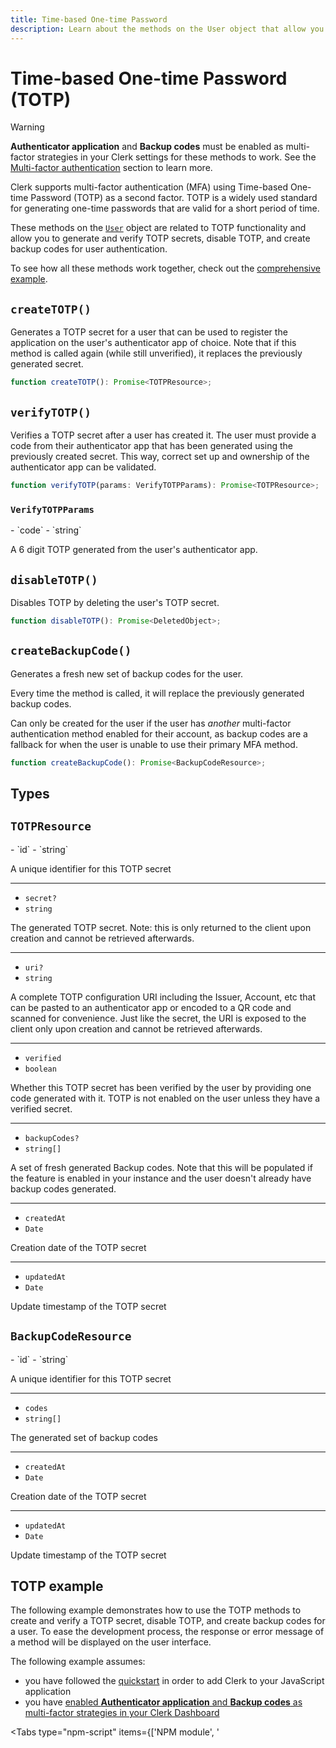 ```yaml
---
title: Time-based One-time Password
description: Learn about the methods on the User object that allow you to generate and verify TOTP secrets, disable TOTP, and manage backup codes for user authentication.
---
```


# Time-based One-time Password (TOTP)

> [!WARNING]
> **Authenticator application** and **Backup codes** must be enabled as multi-factor strategies in your Clerk settings for these methods to work. See the [Multi-factor authentication](/docs/authentication/configuration/sign-up-sign-in-options#set-up-multi-factor-authentication) section to learn more.

Clerk supports multi-factor authentication (MFA) using Time-based One-time Password (TOTP) as a second factor. TOTP is a widely used standard for generating one-time passwords that are valid for a short period of time.

These methods on the [`User`](/docs/references/javascript/user/user) object are related to TOTP functionality and allow you to generate and verify TOTP secrets, disable TOTP, and create backup codes for user authentication.

To see how all these methods work together, check out the [comprehensive example](#totp-example).

## `createTOTP()`

Generates a TOTP secret for a user that can be used to register the application on the user's authenticator app of choice. Note that if this method is called again (while still unverified), it replaces the previously generated secret.

```typescript {{ prettier: false }}
function createTOTP(): Promise<TOTPResource>;
```

## `verifyTOTP()`

Verifies a TOTP secret after a user has created it. The user must provide a code from their authenticator app that has been generated using the previously created secret. This way, correct set up and ownership of the authenticator app can be validated.

```typescript {{ prettier: false }}
function verifyTOTP(params: VerifyTOTPParams): Promise<TOTPResource>;
```

### `VerifyTOTPParams`

<Properties>
  - `code`
  - `string`

  A 6 digit TOTP generated from the user's authenticator app.
</Properties>

## `disableTOTP()`

Disables TOTP by deleting the user's TOTP secret.

```typescript {{ prettier: false }}
function disableTOTP(): Promise<DeletedObject>;
```

## `createBackupCode()`

Generates a fresh new set of backup codes for the user.

Every time the method is called, it will replace the previously generated backup codes.

Can only be created for the user if the user has _another_ multi-factor authentication method enabled for their account, as backup codes are a fallback for when the user is unable to use their primary MFA method.

```typescript {{ prettier: false }}
function createBackupCode(): Promise<BackupCodeResource>;
```

## Types

## `TOTPResource`

<Properties>
  - `id`
  - `string`

  A unique identifier for this TOTP secret

  ---

  - `secret?`
  - `string`

  The generated TOTP secret. Note: this is only returned to the client upon creation and cannot be retrieved afterwards.

  ---

  - `uri?`
  - `string`

  A complete TOTP configuration URI including the Issuer, Account, etc that can be pasted to an authenticator app or encoded to a QR code and scanned for convenience. Just like the secret, the URI is exposed to the client only upon creation and cannot be retrieved afterwards.

  ---

  - `verified`
  - `boolean`

  Whether this TOTP secret has been verified by the user by providing one code generated with it. TOTP is not enabled on the user unless they have a verified secret.

  ---

  - `backupCodes?`
  - `string[]`

  A set of fresh generated Backup codes. Note that this will be populated if the feature is enabled in your instance and the user doesn't already have backup codes generated.

  ---

  - `createdAt`
  - `Date`

  Creation date of the TOTP secret

  ---

  - `updatedAt`
  - `Date`

  Update timestamp of the TOTP secret
</Properties>

## `BackupCodeResource`

<Properties>
  - `id`
  - `string`

  A unique identifier for this TOTP secret

  ---

  - `codes`
  - `string[]`

  The generated set of backup codes

  ---

  - `createdAt`
  - `Date`

  Creation date of the TOTP secret

  ---

  - `updatedAt`
  - `Date`

  Update timestamp of the TOTP secret
</Properties>

## TOTP example

The following example demonstrates how to use the TOTP methods to create and verify a TOTP secret, disable TOTP, and create backup codes for a user. To ease the development process, the response or error message of a method will be displayed on the user interface.

The following example assumes:

- you have followed the [quickstart](/docs/quickstarts/javascript) in order to add Clerk to your JavaScript application
- you have [enabled **Authenticator application** and **Backup codes** as multi-factor strategies in your Clerk Dashboard](/docs/authentication/configuration/sign-up-sign-in-options#authentication-strategies)

<Tabs type="npm-script" items={['NPM module', '<script>']}>
  <Tab>
    For the following example, your HTML file should look like this:

    ```html {{ prettier: false, filename: 'index.html' }}
    <!doctype html>
    <html lang="en">
      <head>
        <meta charset="UTF-8" />
        <link rel="icon" type="image/svg+xml" href="/vite.svg" />
        <meta name="viewport" content="width=device-width, initial-scale=1.0" />
        <title>Clerk + JavaScript App</title>
      </head>
      <body>
        <div id="app"></div>

        <p id="error-container" hidden>
          Error:
          <span id="error-message"></span>
        </p>

        <button id="create-totp">Create TOTP</button>
        <button id="disable-totp">Disable TOTP</button>
        <button id="create-backup-codes">Create Backup Codes</button>

        <div id="totp-container" hidden>
          <p id="enter-totp-secret">
            Enter the TOTP secret into your authenticator app:
            <span id="totp-secret"></span>
          </p>

          <label for="totp-code">
            Enter the code from your authenticator app
          </label>
          <input id="totp-code" type="text" />
          <button id="verify-totp">Verify TOTP</button>
        </div>

        <h2>Response:</h2>
        <pre id="response"></pre>

        <script type="module" src="/main.js"></script>
      </body>
    </html>
    ```

    And your JavaScript file should look like this:

    ```js {{ prettier: false, filename: 'main.js' }}
    import { Clerk } from '@clerk/clerk-js';

    // Initialize Clerk with your Clerk publishable key
    const clerk = new Clerk('{{pub_key}}');
    await clerk.load();

    if (clerk.user) {
      // Create and verify TOTP
      document.getElementById("create-totp")
        .addEventListener("click", async () => {
          clerk.user.createTOTP()
            .then((res) => {
              // Show the TOTP container with the secret and verify button
              document.getElementById("totp-container").removeAttribute("hidden");

              // Display the secret to the user
              document.getElementById("totp-secret").innerHTML = res.secret;

              // Add event listener to verify TOTP button
              document.getElementById("verify-totp")
                .addEventListener("click", async () => {
                  const code = document.getElementById("totp-code").value;
                  clerk.user.verifyTOTP({ code })
                    .then((res) => {
                      document.getElementById("response").innerHTML =
                        JSON.stringify(res);
                    })
                    .catch((error) => {
                      document.getElementById("error-container").removeAttribute("hidden");
                      document.getElementById("error-message").innerHTML =
                        error.errors[0].longMessage;
                      console.log("An error occurred:", error.errors);
                    });
                });
            })
            .catch((error) => {
              document.getElementById("error-container").removeAttribute("hidden");
              document.getElementById("error-message").innerHTML =
                error.errors[0].longMessage;
              console.log("An error occurred:", error.errors);
            });
      });

      // Disable TOTP
      document.getElementById("disable-totp")
        .addEventListener("click", async () => {
          clerk.user.disableTOTP()
            .then((res) => {
              document.getElementById("response").innerHTML = JSON.stringify(res);
            })
            .catch((error) => {
              document.getElementById("error-container").removeAttribute("hidden");
              document.getElementById("error-message").innerHTML =
                error.errors[0].longMessage;
              console.log("An error occurred:", error.errors);
            });
        });

      // Create backup codes
      document.getElementById("create-backup-codes")
        .addEventListener("click", async () => {
          clerk.user.createBackupCode()
            .then((res) => {
              document.getElementById("response").innerHTML = JSON.stringify(res);
            })
            .catch((error) => {
              document.getElementById("error-container").removeAttribute("hidden");
              document.getElementById("error-message").innerHTML =
                error.errors[0].longMessage;
              console.log("An error occurred:", error.errors);
            });
        });
    } else {
      document.getElementById("app").innerHTML = `
        <div id="sign-in"></div>
      `;

      const signInDiv = document.getElementById("sign-in");

      clerk.mountSignIn(signInDiv);
    }
    ```
  </Tab>

  <Tab>
    ```html {{ prettier: false, filename: 'index.html' }}
      <div id="app"></div>

      <p id="error-container" hidden>
        Error:
        <span id="error-message"></span>
      </p>

      <button id="create-totp">Create TOTP</button>
      <button id="disable-totp">Disable TOTP</button>
      <button id="create-backup-codes">Create Backup Codes</button>

      <div id="totp-container" hidden>
        <p id="enter-totp-secret">
          Enter the TOTP secret into your authenticator app:
          <span id="totp-secret"></span>
        </p>

        <label for="totp-code">
          Enter the code from your authenticator app
        </label>
        <input id="totp-code" type="text" />
        <button id="verify-totp">Verify TOTP</button>
      </div>

      <h2>Response:</h2>
      <pre id="response"></pre>

      <!-- Initialize Clerk with your
      Clerk Publishable key and Frontend API URL -->
      <script
        async
        crossorigin="anonymous"
        data-clerk-publishable-key="{{pub_key}}"
        src="https://{{fapi_url}}/npm/@clerk/clerk-js@latest/dist/clerk.browser.js"
        type="text/javascript"
      ></script>

      <script>
        window.addEventListener("load", async function () {
          await Clerk.load();
          if (Clerk.user) {
            // Create and verify TOTP
            document.getElementById("create-totp")
              .addEventListener("click", async () => {
                Clerk.user.createTOTP()
                  .then((res) => {
                    // Show the TOTP container with the secret and verify button
                    document.getElementById("totp-container").removeAttribute("hidden");

                    // Display the secret to the user
                    document.getElementById("totp-secret").innerHTML = res.secret;

                    // Add event listener to verify TOTP button
                    document.getElementById("verify-totp")
                      .addEventListener("click", async () => {
                        const code = document.getElementById("totp-code").value;
                        Clerk.user.verifyTOTP({ code })
                          .then((res) => {
                            document.getElementById("response").innerHTML =
                              JSON.stringify(res);
                          })
                          .catch((error) => {
                            document.getElementById("error-container").removeAttribute("hidden");
                            document.getElementById("error-message").innerHTML =
                              error.errors[0].longMessage;
                            console.log("An error occurred:", error.errors);
                          });
                      });
                  })
                  .catch((error) => {
                    document.getElementById("error-container").removeAttribute("hidden");
                    document.getElementById("error-message").innerHTML =
                      error.errors[0].longMessage;
                    console.log("An error occurred:", error.errors);
                  });
            });

            // Disable TOTP
            document.getElementById("disable-totp")
              .addEventListener("click", async () => {
                Clerk.user.disableTOTP()
                  .then((res) => {
                    document.getElementById("response").innerHTML = JSON.stringify(res);
                  })
                  .catch((error) => {
                    document.getElementById("error-container").removeAttribute("hidden");
                    document.getElementById("error-message").innerHTML =
                      error.errors[0].longMessage;
                    console.log("An error occurred:", error.errors);
                  });
              });

            // Create backup codes
            document.getElementById("create-backup-codes")
              .addEventListener("click", async () => {
                Clerk.user.createBackupCode()
                  .then((res) => {
                    document.getElementById("response").innerHTML = JSON.stringify(res);
                  })
                  .catch((error) => {
                    document.getElementById("error-container").removeAttribute("hidden");
                    document.getElementById("error-message").innerHTML =
                      error.errors[0].longMessage;
                    console.log("An error occurred:", error.errors);
                  });
              });
          } else {
            document.getElementById("app").innerHTML = `
                <div id="sign-in"></div>
              `;

            const signInDiv = document.getElementById("sign-in");

            Clerk.mountSignIn(signInDiv);
          }
        });
      </script>
    ```
  </Tab>
</Tabs>
